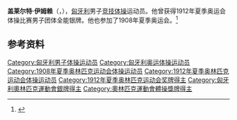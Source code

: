 {{NoteTA|G1=Sports}}
{{eastern name order|[[匈牙利语|匈牙利语]]}}

'''盖莱尔特·伊姆赖'''（{{lang-hu|Gellért Imre}}，{{bd|1888年|7月24日|1981年|5月10日}}），[[匈牙利|匈牙利]]男子[[竞技体操|竞技体操]]运动员。他曾获得1912年夏季奥运会体操比赛男子团体全能银牌。他也参加了1908年夏季奥运会。<ref>{{Cite web|title=Imre GELLERT|url=https://www.olympic.org/imre-gellert|accessdate=2021-03-25|work=International Olympic Committee|archive-date=2017-11-16|archive-url=https://web.archive.org/web/20171116193521/https://www.olympic.org/Imre-Gellert|dead-url=no}}</ref>

== 参考资料 ==
{{reflist}}

{{Authority control}}
{{DEFAULTSORT:Gellért, Imre}}
[[Category:匈牙利男子体操运动员|Category:匈牙利男子体操运动员]]
[[Category:匈牙利奥运体操运动员|Category:匈牙利奥运体操运动员]]
[[Category:1908年夏季奥林匹克运动会体操运动员|Category:1908年夏季奥林匹克运动会体操运动员]]
[[Category:1912年夏季奥林匹克运动会体操运动员|Category:1912年夏季奥林匹克运动会体操运动员]]
[[Category:1912年夏季奥林匹克运动会奖牌得主|Category:1912年夏季奥林匹克运动会奖牌得主]]
[[Category:匈牙利奧林匹克運動會銀牌得主|Category:匈牙利奧林匹克運動會銀牌得主]]
[[Category:奧林匹克運動會體操獎牌得主|Category:奧林匹克運動會體操獎牌得主]]